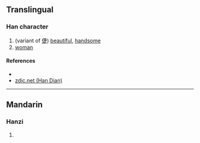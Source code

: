 {{character info/new}}
==Translingual==

===Han character===
{{Han char|rn=9|rad=人|as=09|sn=11|four=21281|canj=OYSO|ids=⿰亻⿳卜⺕龰}}

# (variant of [[倢]]) [[beautiful]], [[handsome]]
# [[woman]]

====References====
* {{Han ref|kx=0112.071|dkj=00925|hdz=10189.011|uh=507C|ud=20604}}
* [http://www.zdic.net/zd/zi/ZdicE5Zdic81ZdicBC.htm zdic.net (Han Dian)]

----

==Mandarin==

===Hanzi===
{{cmn-hanzi|pin=[[jié]] ([[jie2]])|wg=chieh<sup>2</sup>}}

# {{defn|lang=cmn|sort=人09}}